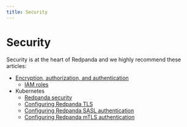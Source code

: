 ```yaml
---
title: Security
---
```


# Security

Security is at the heart of Redpanda and we highly recommend these articles: 

- [Encryption, authorization, and authentication](./acls)
    - [IAM roles](./iam-roles)
- Kubernetes
    - [Redpanda security](./kubernetes-security)
    - [Configuring Redpanda TLS](./tls-kubernetes)
    - [Configuring Redpanda SASL authentication](./kubernetes-sasl)
    - [Configuring Redpanda mTLS authentication](./kubernetes-mtls)